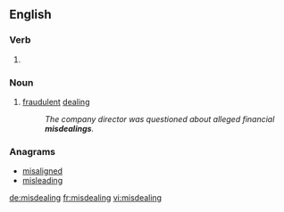 ==English==

===Verb===
{{head|en}}

# {{present participle of|misdeal}}

===Noun===
{{en-noun}}

# [[fraudulent]] [[dealing]]
#: ''The company director was questioned about alleged financial '''misdealings'''.''

===Anagrams===
* [[misaligned#English|misaligned]]
* [[misleading#English|misleading]]

[[de:misdealing]]
[[fr:misdealing]]
[[vi:misdealing]]